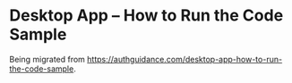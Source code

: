 # Desktop App – How to Run the Code Sample

Being migrated from https://authguidance.com/desktop-app-how-to-run-the-code-sample.
